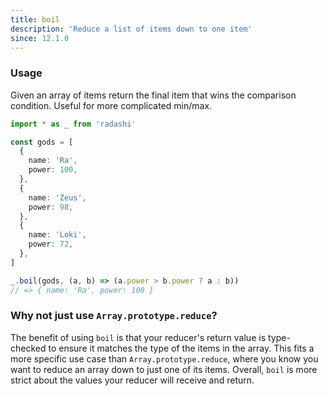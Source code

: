 ```yaml
---
title: boil
description: 'Reduce a list of items down to one item'
since: 12.1.0
---
```


### Usage

Given an array of items return the final item that wins the comparison condition. Useful for more complicated min/max.

```ts
import * as _ from 'radashi'

const gods = [
  {
    name: 'Ra',
    power: 100,
  },
  {
    name: 'Zeus',
    power: 98,
  },
  {
    name: 'Loki',
    power: 72,
  },
]

_.boil(gods, (a, b) => (a.power > b.power ? a : b))
// => { name: 'Ra', power: 100 }
```

### Why not just use `Array.prototype.reduce`?

The benefit of using `boil` is that your reducer's return value is type-checked to ensure it matches the type of the items in the array. This fits a more specific use case than `Array.prototype.reduce`, where you know you want to reduce an array down to just one of its items. Overall, `boil` is more strict about the values your reducer will receive and return.
